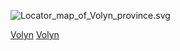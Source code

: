 [[File:Locator_map_of_Volyn_province.svg|thumb]]
{{Cat main|沃倫州}}

{{Commons cat|Volyn Oblast}}

[[Category:乌克兰州份|Volyn]]
[[Category:沃里尼亞|Volyn]]